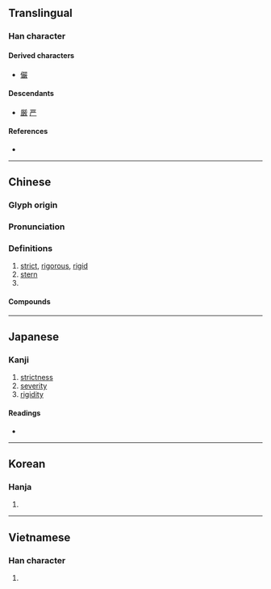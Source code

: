 {{character info/new}}
{{also|严|厳}}
==Translingual==
{{Han simplified forms|嚴|厳|严}}

===Han character===
{{Han char|rn=30|rad=口|as=17|sn=20|four=66248|canj=RRMMK|ids=⿱吅𠪚}}

====Derived characters====
* [[儼]]

====Descendants====
* [[厳]] [[严]]

====References====
* {{Han ref|kx=0214.070|dkj=04589|dj=0436.330|hdz=10702.020|uh=56B4|ud=22196|bh=C459|bd=50265}}

----

==Chinese==
{{zh-forms|s=严}}

===Glyph origin===
{{Han etym}}

===Pronunciation===
{{zh-pron
|m=yán
|m-s=ngan2/nyian2
|m-s_note=nyian2 - literary; ngan2 - vernacular
|c=jim4
|mn=qz:gân/qz,tw,xm,zz:giâm
|mn_note=gân - vernacular; giâm - literary
|mc=y
|oc=y
|ma=
|cat=a
}}

===Definitions===
{{zh-hanzi}}

# [[strict]], [[rigorous]], [[rigid]]
# [[stern]]
# {{surname|lang=zh}}

====Compounds====
{{zh-der|不惡而嚴|保不嚴|先嚴|卞嚴子|嘴嚴|嚴世蕃|嚴光|嚴冬|嚴切|嚴刑|嚴刑峻法|嚴制|嚴刻|嚴厲|嚴可均|嚴君|嚴命|嚴妝|嚴守|嚴家淦|嚴密|嚴寒|嚴實|嚴峻|嚴嵩|嚴師|嚴復|嚴忌|嚴惡|嚴懲|嚴懲不貸|嚴振|嚴整|嚴斥|嚴於律己|嚴明|嚴更|嚴查|嚴格|嚴棘|嚴正|嚴殺|嚴毅|嚴氣正性|嚴父|嚴禁|嚴絲合縫|嚴緊|嚴羽|嚴肅|嚴苛|嚴處|嚴裝|嚴親|嚴詞|嚴詞厲色|嚴謹|嚴辦|嚴遵|嚴酷|嚴重|嚴防|嚴陣以待|嚴霜|嚴靚|嚴駕|嚴麗|嚴鼓|夜嚴|妻管嚴|威嚴|家嚴|寶相莊嚴|尊嚴|尊嚴死|師嚴道尊|師道尊嚴|從嚴|恭肅嚴整|態度嚴肅|戒嚴|戒嚴令|戒嚴法|打嚴嵩|森嚴|楞嚴經|法度嚴明|父嚴子孝|盛飾嚴裝|端嚴|綦嚴|緊嚴|義正詞嚴|義正辭嚴|苛嚴|莊嚴|華嚴五祖|華嚴宗|華嚴經|號令森嚴|解嚴|詞嚴義密|詞嚴義正|謹嚴|警備森嚴|賞罰嚴明|辭嚴氣正|辭嚴義正|門禁森嚴}}

----

==Japanese==
{{ja-kanji forms|厳|嚴}}

===Kanji===
{{ja-kanji|grade=|rs=口17|shin=厳}}

# [[strictness]]
# [[severity]]
# [[rigidity]]

====Readings====
* {{ja-readings|goon=[[ごん]] (gon), from [[ごむ]]|kanon=[[げん]] (gen), from [[げむ]]|kun=[[きびしい]] (kibishii), [[おごそか]] (ogosoka)}}

----

==Korean==

===Hanja===
{{ko-hanja|hangeul=엄|rv=eom|mr=ŏm}}

# {{defn|lang=ko|sort=口17}}

----

==Vietnamese==

===Han character===
{{vi-hantu|[[nghiêm]], [[ngàm]]|rs=口17}}

# {{defn|lang=vi|sort=口17}}